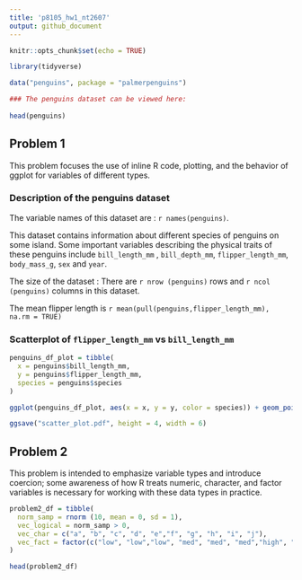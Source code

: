 ```yaml
---
title: 'p8105_hw1_nt2607'
output: github_document
---
```


```r
knitr::opts_chunk$set(echo = TRUE)

library(tidyverse)

data("penguins", package = "palmerpenguins")

### The penguins dataset can be viewed here: 
  
head(penguins)
```

## Problem 1

This problem focuses the use of inline R code, plotting, and the behavior of ggplot for variables of different types.

### Description of the penguins dataset 

The variable names of this dataset are : `r names(penguins)`.

This dataset contains information about different species of penguins on some island. Some important variables describing the physical traits of these penguins include `bill_length_mm` , `bill_depth_mm`, `flipper_length_mm`, `body_mass_g`, `sex` and `year`.

The size of the dataset : There are `r nrow (penguins)` rows and `r ncol (penguins)` columns in this dataset.

The mean flipper length is `r mean(pull(penguins,flipper_length_mm), na.rm = TRUE)`

### Scatterplot of `flipper_length_mm` vs `bill_length_mm`

```r

penguins_df_plot = tibble(
  x = penguins$bill_length_mm,
  y = penguins$flipper_length_mm,
  species = penguins$species
)

ggplot(penguins_df_plot, aes(x = x, y = y, color = species)) + geom_point()

ggsave("scatter_plot.pdf", height = 4, width = 6)

```

## Problem 2

This problem is intended to emphasize variable types and introduce coercion; some awareness of how R treats numeric, character, and factor variables is necessary for working with these data types in practice.

```r

problem2_df = tibble(
  norm_samp = rnorm (10, mean = 0, sd = 1),
  vec_logical = norm_samp > 0,
  vec_char = c("a", "b", "c", "d", "e","f", "g", "h", "i", "j"),
  vec_fact = factor(c("low", "low","low", "med", "med", "med","high", "high", "high", "low"))
)

head(problem2_df)





```











